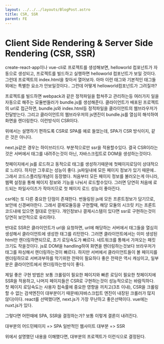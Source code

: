 ```yaml
---
layout: ../../../layouts/BlogPost.astro
title: CSR, SSR
parent: FE
---
```


# Client Side Rendering & Server Side Rendering (CSR, SSR)

create-react-app이나 vue-cli로 프로젝트를 생성해보면, helloworld 컴포넌트가 자동으로 생성되고, 프로젝트를 빌드하고 실행하면 helloworld 컴포넌트가 보일 것이다. 그런데 프로젝트의 index.html을 찾아서 열어보자. 아마  이런 태그와 기본적인 태그들외에는 특별한 요소가 안보일것이다.. 그런데 어떻게 helloworld컴포넌트가 그려질까?

프로젝트를 빌드하면 webpack과 같은 정적파일을 합쳐주고 관리하는등 여러가지 일을 자동으로 해주는 모듈번들러가 bundle.js를 생성해준다. 클라이언트가 배포된 프로젝트의 url로 접근하면, bundle.js와 index.html등 정적파일을 클라이언트의 웹브라우저가 전달받는다. 그리고 클라이언트의 웹브라우저의 js엔진이 bundle.js를 열심히 해석하여 화면을 렌더링한다. 이런방식이 CSR이다.


위에서는 설명하기 편하도록 CSR로 SPA를 예로 들었는데, SPA가 CSR 방식이지, 같은 것은 아니다.

next.js같은 경우는 하이브리드다. 부분적으로만 ssr을 적용할수있다. 결국 CSR이라는 것은 서버에서 태그를 내려주는것이 아닌, 자바스크립트로 DOM을 생성하는것이다.

첫페이지에서 js를 로드하고 동적으로 태그를 생성하기때문에 첫페이지로딩이 상대적으로 느리다. 하지만 그후로는 성능이 좋다. js파일내에 모든 페이지 정보가 있기 때문에.. 그래서 코드스플리팅개념이 등장했다. 처음부터 모든 페이지 정보를 불러오는게 아니라, 웹팩 설정을 통해 페이지 정보와 기능을 나눠서 로드할수있다. 그러면 당연히 처음에 로드되는 파일사이즈가 작아지므로 첫 페이지 로드 성능이 좋아진다.

csr에는 또 다른 중요한 단점이 존재한다. 번들링된 js에 모든 프론트정보가 담기므로, 보안에 신경써야한다. 그래서 결제모듈등을 구현할때, 해당 모듈의 시크릿 키는 프론트코드내에 있으면 절대로 안된다. 개인정보나 결제시스템이 있다면 ssr로 구현하는것이 당연히 보안적으로 유리하다.

반대로 SSR은 클라이언트가 url을 요청하면, url에 해당하는 서버에서 태그들을 열심히 생성해서 클라이언트에 생성한 태그를 리턴한다. 그러면 클라이언트에서는 이미 생성된 html만 렌더링하면되므로, 초기 로딩속도가 빠르다. 네트워크를 통해서 가져오는 패킷크기도 작을것이다. js로 DOM을 handling하여 화면을 렌더링하는것보다 브라우저가 태그를 파싱해서 렌더링하는것이 빠르다. 하지만 서버에서 클라이언트들이 볼 페이지를 렌더링하므로 서버과부하를 막기위한 전략이 필요하다 좋은 전략은 역시 캐싱이고, 일부분은 클라이언트에서 렌더링하는방식이 좋다.

제일 좋은 구현 방법은 보통 크롤링이 필요한 페이지와 빠른 로딩이 필요한 첫페이지에 SSR을 적용하고, 나머지 페이지들은 CSR로 구현하는것이 성능적으로는 바람직하다. 첫 페이지 로딩속도는 사용자 접속률에 중요한 영향을 끼치고\(3초 이내\), CSR을 크롤링 할 수 없는 검색엔진이 대부분이기 때문에\(자바스크립트 엔진이 내장된 크롤러가 많지않다\)이다. react를 선택했다면, next.js가 가장 무난하고 좋은선택이다. vue에는 nuxt.js가 있다.

그렇다면 어떤때에 SPA, SSR을 결정하는가? 보통 이렇게 결론이 내려진다.

대부분의 어드민페이지 =&gt; SPA 일반적인 웹사이트 대부분 =&gt; SSR

위에서 설명했던 내용을 이해했다면, 대부분의 프로젝트가 이런식으로 결정된다.

